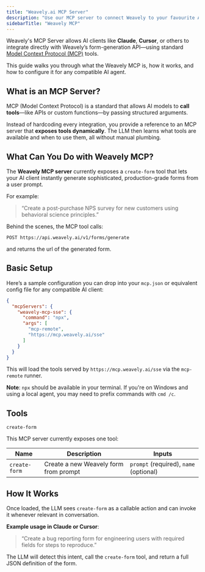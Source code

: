 ```yaml
---
title: "Weavely.ai MCP Server"
description: "Use our MCP server to connect Weavely to your favourite AI and LLM tools!"
sidebarTitle: "Weavely MCP"
---
```


Weavely's MCP Server allows AI clients like **Claude**, **Cursor**, or others to integrate directly with Weavely’s form-generation API—using standard [Model Context Protocol (MCP)](https://modelcontextprotocol.io/) tools.

This guide walks you through what the Weavely MCP is, how it works, and how to configure it for any compatible AI agent.

## What is an MCP Server?

MCP (Model Context Protocol) is a standard that allows AI models to **call tools**—like APIs or custom functions—by passing structured arguments.

Instead of hardcoding every integration, you provide a reference to an MCP server that **exposes tools dynamically**. The LLM then learns what tools are available and when to use them, all without manual plumbing.

## What Can You Do with Weavely MCP?

The **Weavely MCP server** currently exposes a `create-form` tool that lets your AI client instantly generate sophisticated, production-grade forms from a user prompt.

For example:

> “Create a post-purchase NPS survey for new customers using behavioral science principles.”

Behind the scenes, the MCP tool calls:

```
POST https://api.weavely.ai/v1/forms/generate
```

and returns the url of the generated form.

## Basic Setup

Here’s a sample configuration you can drop into your `mcp.json` or equivalent config file for any compatible AI client:

```json
{
  "mcpServers": {
    "weavely-mcp-sse": {
      "command": "npx",
      "args": [
        "mcp-remote",
        "https://mcp.weavely.ai/sse"
      ]
    }
  }
}
```

This will load the tools served by `https://mcp.weavely.ai/sse` via the `mcp-remote` runner.

**Note**: `npx` should be available in your terminal. If you're on Windows and using a local agent, you may need to prefix commands with `cmd /c`.

## Tools

`create-form`

This MCP server currently exposes one tool:

| Name          | Description                           | Inputs                                 |
| ------------- | ------------------------------------- | -------------------------------------- |
| `create-form` | Create a new Weavely form from prompt | `prompt` (required), `name` (optional) |

## How It Works

Once loaded, the LLM sees `create-form` as a callable action and can invoke it whenever relevant in conversation.

**Example usage in Claude or Cursor**:

> “Create a bug reporting form for engineering users with required fields for steps to reproduce.”

The LLM will detect this intent, call the `create-form` tool, and return a full JSON definition of the form.